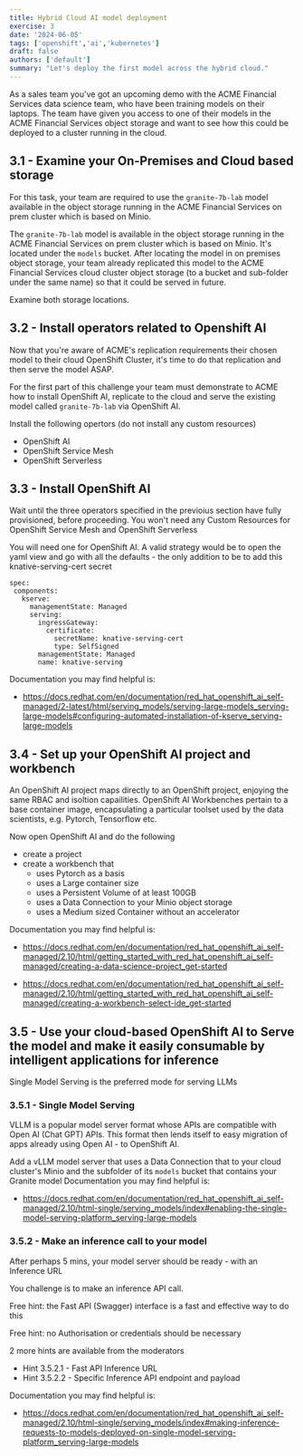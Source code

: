 ```yaml
---
title: Hybrid Cloud AI model deployment
exercise: 3
date: '2024-06-05'
tags: ['openshift','ai','kubernetes']
draft: false
authors: ['default']
summary: "Let's deploy the first model across the hybrid cloud."
---
```


As a sales team you've got an upcoming demo with the ACME Financial Services data science team, who have been training models on their laptops.
The team have given you access to one of their models in the ACME Financial Services object storage and want to see how this could be deployed to a cluster running in the cloud.

## 3.1 - Examine your On-Premises and Cloud based storage

For this task, your team are required to use the `granite-7b-lab` model available in the object storage running in the ACME Financial Services on prem cluster which is based on Minio.

The `granite-7b-lab` model is available in the object storage running in the ACME Financial Services on prem cluster which is based on Minio. It's located under the `models` bucket.
After locating the model in on premises object storage, your team already replicated this model to the ACME Financial Services cloud cluster object storage (to a bucket and sub-folder under the same name) so that it could be served in future.

Examine both storage locations.

## 3.2 - Install  operators related to Openshift AI 

Now that you're aware of ACME's replication requirements their chosen model to their cloud OpenShift Cluster, it's time to do that replication and then serve the model ASAP.

For the first part of this challenge your team must demonstrate to ACME how to install OpenShift AI, replicate to the cloud and serve the existing model called `granite-7b-lab` via OpenShift AI.

Install the following opertors (do not install any custom resources)
- OpenShift AI
- OpenShift Service Mesh
- OpenShift Serverless


## 3.3 - Install OpenShift AI
Wait until the three operators specified in the previoius section have fully provisioned, before proceeding.
You won't need any Custom Resources for OpenShift Service Mesh and OpenShift Serverless

You will need one for OpenShift AI. A valid strategy would be to open the yaml view and go with all the defaults - the only addition to be to add this knative-serving-cert secret
```
spec:
 components:
   kserve:
     managementState: Managed
     serving:
       ingressGateway:
         certificate:
           secretName: knative-serving-cert
           type: SelfSigned
       managementState: Managed
       name: knative-serving
```

Documentation you may find helpful is:
- https://docs.redhat.com/en/documentation/red_hat_openshift_ai_self-managed/2-latest/html/serving_models/serving-large-models_serving-large-models#configuring-automated-installation-of-kserve_serving-large-models



## 3.4 - Set up your OpenShift AI project and workbench

An OpenShift AI project maps directly to an OpenShift project, enjoying the same RBAC and isoltion capailities.
OpenShift AI Workbenches pertain to a base container image, encapsulating a particular toolset used by the data scientists, e.g. Pytorch, Tensorflow etc.

Now open OpenShift AI and do the following
- create a project
- create a workbench that 
  - uses Pytorch as a basis
  - uses a Large container size
  - uses a Persistent Volume of at least 100GB 
  - uses a Data Connection to your Minio object storage
  - uses a Medium sized Container without an accelerator


Documentation you may find helpful is:

- https://docs.redhat.com/en/documentation/red_hat_openshift_ai_self-managed/2.10/html/getting_started_with_red_hat_openshift_ai_self-managed/creating-a-data-science-project_get-started

- https://docs.redhat.com/en/documentation/red_hat_openshift_ai_self-managed/2.10/html/getting_started_with_red_hat_openshift_ai_self-managed/creating-a-workbench-select-ide_get-started





## 3.5 - Use your cloud-based OpenShift AI to Serve the model and make it easily consumable by intelligent applications for inference
Single Model Serving is the preferred mode for serving LLMs


### 3.5.1 - Single Model Serving
VLLM is a popular model server format whose APIs are compatible with Open AI (Chat GPT) APIs. This format then lends itself to easy migration of apps already using Open AI - to OpenShift AI.

Add a vLLM model server that uses a Data Connection that to your cloud cluster's Minio and the subfolder of its `models` bucket that contains your Granite model
Documentation you may find helpful is:
- https://docs.redhat.com/en/documentation/red_hat_openshift_ai_self-managed/2.10/html-single/serving_models/index#enabling-the-single-model-serving-platform_serving-large-models


### 3.5.2 - Make an inference call to your model

After perhaps 5 mins, your model server should be ready - with an Inference URL

You challenge is to make an inference API call. 

Free hint: the Fast API (Swagger) interface is a fast and effective way to do this

Free hint: no Authorisation or credentials should be necessary

2 more hints are available from the moderators
- Hint 3.5.2.1 - Fast API Inference URL
- Hint 3.5.2.2 - Specific Inference API endpoint and payload

Documentation you may find helpful is:
- https://docs.redhat.com/en/documentation/red_hat_openshift_ai_self-managed/2.10/html-single/serving_models/index#making-inference-requests-to-models-deployed-on-single-model-serving-platform_serving-large-models

